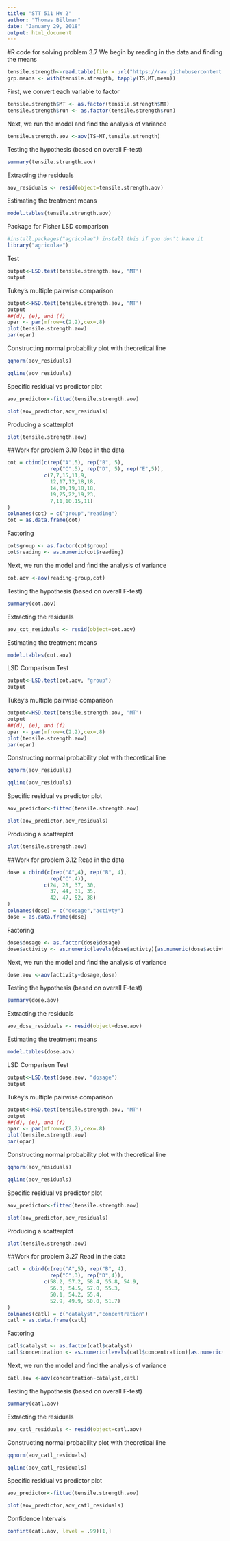 ```yaml
---
title: "STT 511 HW 2"
author: "Thomas Billman"
date: "January 29, 2018"
output: html_document
---
```

#R code for solving problem 3.7
We begin by reading in the data and finding the means
```r
tensile.strength<-read.table(file = url("https://raw.githubusercontent.com/tbillman/Ghosh-511/master/Data/tensilestrength.txt"),header=T)
grp.means <- with(tensile.strength, tapply(TS,MT,mean))
```

First, we convert each variable to factor
```r
tensile.strength$MT <- as.factor(tensile.strength$MT)
tensile.strength$run <- as.factor(tensile.strength$run)
```

Next, we run the model and find the analysis of variance
```r
tensile.strength.aov <-aov(TS~MT,tensile.strength)
```
Testing the hypothesis (based on overall F-test)
```r
summary(tensile.strength.aov)
```

Extracting the residuals
```r
aov_residuals <- resid(object=tensile.strength.aov)
```

Estimating the treatment means
```r
model.tables(tensile.strength.aov)
```

Package for Fisher LSD comparison
```r
#install.packages("agricolae") install this if you don't have it
library("agricolae")
```
Test
```r
output<-LSD.test(tensile.strength.aov, "MT")
output
```

Tukey's multiple pairwise comparison
```r
output<-HSD.test(tensile.strength.aov, "MT")
output
##(d), (e), and (f)
opar <- par(mfrow=c(2,2),cex=.8)
plot(tensile.strength.aov)
par(opar)
```

Constructing normal probability plot with theoretical line
```r
qqnorm(aov_residuals)

qqline(aov_residuals) 
```

Specific residual vs predictor plot
```r
aov_predictor<-fitted(tensile.strength.aov)

plot(aov_predictor,aov_residuals)
```
Producing a scatterplot
```r
plot(tensile.strength.aov)
```

##Work for problem 3.10
Read in the data
```r
cot = cbind(c(rep("A",5), rep("B", 5),
              rep("C",5), rep("D", 5), rep("E",5)),
            c(7,7,15,11,9,
              12,17,12,18,18,
              14,19,19,18,18,
              19,25,22,19,23,
              7,11,10,15,11)
)
colnames(cot) = c("group","reading")
cot = as.data.frame(cot)
```
Factoring
```r
cot$group <- as.factor(cot$group)
cot$reading <- as.numeric(cot$reading)
```

Next, we run the model and find the analysis of variance
```r
cot.aov <-aov(reading~group,cot)
```
Testing the hypothesis (based on overall F-test)
```r
summary(cot.aov)
```

Extracting the residuals
```r
aov_cot_residuals <- resid(object=cot.aov)
```

Estimating the treatment means
```r
model.tables(cot.aov)
```

LSD Comparison Test
```r
output<-LSD.test(cot.aov, "group")
output
```

Tukey's multiple pairwise comparison
```r
output<-HSD.test(tensile.strength.aov, "MT")
output
##(d), (e), and (f)
opar <- par(mfrow=c(2,2),cex=.8)
plot(tensile.strength.aov)
par(opar)
```

Constructing normal probability plot with theoretical line
```r
qqnorm(aov_residuals)

qqline(aov_residuals) 
```

Specific residual vs predictor plot
```r
aov_predictor<-fitted(tensile.strength.aov)

plot(aov_predictor,aov_residuals)
```
Producing a scatterplot
```r
plot(tensile.strength.aov)
```

##Work for problem 3.12
Read in the data
```r
dose = cbind(c(rep("A",4), rep("B", 4),
              rep("C",4)),
            c(24, 28, 37, 30,
              37, 44, 31, 35,
              42, 47, 52, 38)
)
colnames(dose) = c("dosage","activty")
dose = as.data.frame(dose)
```
Factoring
```r
dose$dosage <- as.factor(dose$dosage)
dose$activity <- as.numeric(levels(dose$activty)[as.numeric(dose$activty)])
```

Next, we run the model and find the analysis of variance
```r
dose.aov <-aov(activity~dosage,dose)
```
Testing the hypothesis (based on overall F-test)
```r
summary(dose.aov)
```

Extracting the residuals
```r
aov_dose_residuals <- resid(object=dose.aov)
```

Estimating the treatment means
```r
model.tables(dose.aov)
```

LSD Comparison Test
```r
output<-LSD.test(dose.aov, "dosage")
output
```

Tukey's multiple pairwise comparison
```r
output<-HSD.test(tensile.strength.aov, "MT")
output
##(d), (e), and (f)
opar <- par(mfrow=c(2,2),cex=.8)
plot(tensile.strength.aov)
par(opar)
```

Constructing normal probability plot with theoretical line
```r
qqnorm(aov_residuals)

qqline(aov_residuals) 
```

Specific residual vs predictor plot
```r
aov_predictor<-fitted(tensile.strength.aov)

plot(aov_predictor,aov_residuals)
```
Producing a scatterplot
```r
plot(tensile.strength.aov)
```


##Work for problem 3.27
Read in the data
```r
catl = cbind(c(rep("A",5), rep("B", 4),
              rep("C",3), rep("D",4)),
            c(58.2, 57.2, 58.4, 55.8, 54.9,
              56.3, 54.5, 57.0, 55.3,
              50.1, 54.2, 55.4,
              52.9, 49.9, 50.0, 51.7)
)
colnames(catl) = c("catalyst","concentration")
catl = as.data.frame(catl)
```
Factoring
```r
catl$catalyst <- as.factor(catl$catalyst)
catl$concentration <- as.numeric(levels(catl$concentration)[as.numeric(catl$concentration)])
```

Next, we run the model and find the analysis of variance
```r
catl.aov <-aov(concentration~catalyst,catl)
```
Testing the hypothesis (based on overall F-test)
```r
summary(catl.aov)
```

Extracting the residuals
```r
aov_catl_residuals <- resid(object=catl.aov)
```

Constructing normal probability plot with theoretical line
```r
qqnorm(aov_catl_residuals)

qqline(aov_catl_residuals) 
```

Specific residual vs predictor plot
```r
aov_predictor<-fitted(tensile.strength.aov)

plot(aov_predictor,aov_catl_residuals)
```
Confidence Intervals
```r
confint(catl.aov, level = .99)[1,]
```

